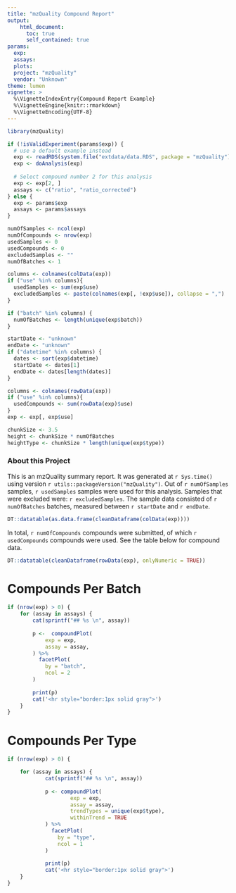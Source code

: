 ```yaml
---
title: "mzQuality Compound Report"
output: 
    html_document:
      toc: true
      self_contained: true
params:
  exp: 
  assays: 
  plots: 
  project: "mzQuality"
  vendor: "Unknown"
theme: lumen
vignette: >
  %\VignetteIndexEntry{Compound Report Example}
  %\VignetteEngine{knitr::rmarkdown}
  %\VignetteEncoding{UTF-8}
---
```


```{=html}
<style type="text/css">
div.main-container {
    max-width: 70vw !important;
}
</style>
```

```r
library(mzQuality)

if (!isValidExperiment(params$exp)) {
  # use a default example instead
  exp <- readRDS(system.file("extdata/data.RDS", package = "mzQuality"))
  exp <- doAnalysis(exp)
  
  # Select compound number 2 for this analysis
  exp <- exp[2, ]
  assays <- c("ratio", "ratio_corrected")
} else {
  exp <- params$exp
  assays <- params$assays
}

numOfSamples <- ncol(exp)
numOfCompounds <- nrow(exp)
usedSamples <- 0
usedCompounds <- 0
excludedSamples <- ""
numOfBatches <- 1

columns <- colnames(colData(exp))
if ("use" %in% columns){
  usedSamples <- sum(exp$use)
  excludedSamples <- paste(colnames(exp[, !exp$use]), collapse = ",")
} 

if ("batch" %in% columns) {
  numOfBatches <- length(unique(exp$batch))
}

startDate <- "unknown"
endDate <- "unknown"
if ("datetime" %in% columns) {
  dates <- sort(exp$datetime)
  startDate <- dates[1]
  endDate <- dates[length(dates)]
}

columns <- colnames(rowData(exp))
if ("use" %in% columns){
  usedCompounds <- sum(rowData(exp)$use)
} 
exp <- exp[, exp$use]

chunkSize <- 3.5
height <- chunkSize * numOfBatches
heightType <- chunkSize * length(unique(exp$type))
```


### About this Project
This is an mzQuality summary report. It was generated at `r Sys.time()` 
using version `r utils::packageVersion("mzQuality")`. Out of 
`r numOfSamples` samples, `r usedSamples` samples were used for this analysis. 
Samples that were excluded were: `r excludedSamples`. The sample data consisted 
of `r numOfBatches` batches, measured between `r startDate` and `r endDate`. 

```r

DT::datatable(as.data.frame(cleanDataframe(colData(exp))))
```

In total, `r numOfCompounds` compounds were submitted, of which 
`r usedCompounds` compounds were used. See the table below for compound data.

```r
DT::datatable(cleanDataframe(rowData(exp), onlyNumeric = TRUE))
```

# Compounds Per Batch {.tabset .tabset-fade .tabset-pills}
```r

if (nrow(exp) > 0) {
    for (assay in assays) {
        cat(sprintf("## %s \n", assay))
    
        p <-  compoundPlot(
            exp = exp,
            assay = assay, 
        ) %>%
          facetPlot(
            by = "batch", 
            ncol = 2
        )
        
        print(p)
        cat('<hr style="border:1px solid gray">')
    }
}
```

# Compounds Per Type {.tabset .tabset-fade .tabset-pills}
```r

if (nrow(exp) > 0) {

    for (assay in assays) {
            cat(sprintf("## %s \n", assay))
        
            p <- compoundPlot(
                    exp = exp,
                    assay = assay,
                    trendTypes = unique(exp$type), 
                    withinTrend = TRUE
            ) %>%
              facetPlot(
                by = "type", 
                ncol = 1
            )
    
            print(p)
            cat('<hr style="border:1px solid gray">')
    }
}
```
